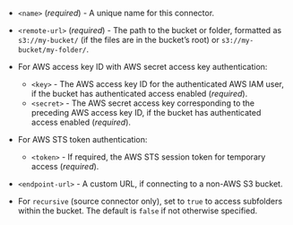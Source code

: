 - `<name>` (_required_) - A unique name for this connector.
- `<remote-url>` (_required_) - The path to the bucket or folder, formatted as `s3://my-bucket/` (if the files are in the bucket’s root) or `s3://my-bucket/my-folder/`.
- For AWS access key ID with AWS secret access key authentication:

  - `<key>` - The AWS access key ID for the authenticated AWS IAM user, if the bucket has authenticated access enabled (_required_).
  - `<secret>` - The AWS secret access key corresponding to the preceding AWS access key ID, if the bucket has authenticated access enabled (_required_).

- For AWS STS token authentication:

  - `<token>` - If required, the AWS STS session token for temporary access (_required_).

- `<endpoint-url>` - A custom URL, if connecting to a non-AWS S3 bucket.
- For `recursive` (source connector only), set to `true` to access subfolders within the bucket. The default is `false` if not otherwise specified.